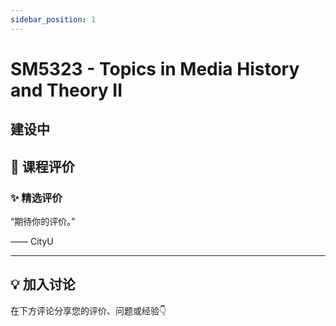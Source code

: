 ```yaml
---
sidebar_position: 1
---
```



# SM5323 - Topics in Media History and Theory II

## 建设中

## **💬 课程评价**

### ✨ **精选评价**
<div className={commentStyles.commentBox}>
    <p className={commentStyles.commentText}>
        “期待你的评价。”
    </p>
    <p className={commentStyles.commentAuthor}>—— CityU</p>
</div>

---

## **💡 加入讨论**

在下方评论分享您的评价、问题或经验👇
<Utterances />

